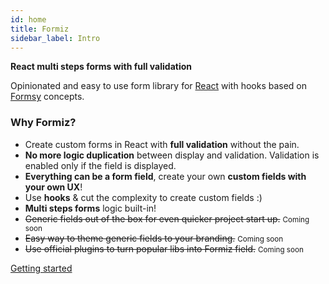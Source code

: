 ```yaml
---
id: home
title: Formiz
sidebar_label: Intro
---
```


**React multi steps forms with full validation**

Opinionated and easy to use form library for [React](https://reactjs.org/) with hooks based on [Formsy](https://github.com/formsy/formsy-react) concepts.

### Why Formiz?

- Create custom forms in React with **full validation** without the pain.
- **No more logic duplication** between display and validation. Validation is enabled only if the field is displayed.
- **Everything can be a form field**, create your own **custom fields with your own UX**!
- Use **hooks** & cut the complexity to create custom fields :)
- **Multi steps forms** logic built-in!
- ~~Generic fields out of the box for even quicker project start up.~~ <small>Coming soon</small>
- ~~Easy way to theme generic fields to your branding.~~ <small>Coming soon</small>
- ~~Use official plugins to turn popular libs into Formiz field.~~ <small>Coming soon</small>

[Getting started](/getting-started)